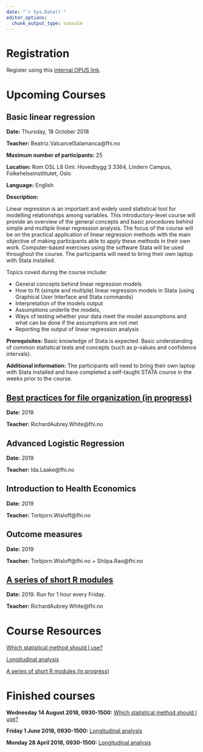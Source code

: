 ```yaml
---
date: "`r Sys.Date()`"
editor_options: 
  chunk_output_type: console
---
```


# Registration

Register using this [internal OPUS link](http://samarbeid.fhi.no/sites/1294/_layouts/15/WopiFrame.aspx?sourcedoc={91898DA5-F6FA-4578-8C57-7F516DCF032A}&file=Kurs.xlsx&action=default).

# Upcoming Courses

## Basic linear regression

**Date:** Thursday, 18 October 2018

**Teacher:** Beatriz.ValcarcelSalamanca@fhi.no

**Maximum number of participants:** 25 

**Location:** Rom OSL L8 Gml. Hovedbygg 3 3364, Lindern Campus, Folkehelseinstittutet, Oslo

**Language:** English

**Description:**

Linear regression is an important and widely used statistical tool for modelling relationships among variables. This introductory-level course will provide an overview of the general concepts and basic procedures behind simple and multiple linear regression analysis. The focus of the course will be on the practical application of linear regression methods with the main objective of making participants able to apply these methods in their own work. Computer-based exercises using the software Stata will be used throughout the course. The participants will need to bring their own laptop with Stata installed.

Topics coved during the course include: 

- General concepts behind linear regression models
- How to fit (simple and multiple) linear regression models in Stata (using Graphical User Interface and Stata commands)
- Interpretation of the models output 
- Assumptions underlie the models, 
- Ways of testing whether your data meet the model assumptions and what can be done if the assumptions are not met
- Reporting the output of linear regression analysis

**Prerequisites:**
Basic knowledge of Stata is expected. Basic understanding of common statistical tests and concepts (such as p-values and confidence intervals).

**Additional information:**
The participants will need to bring their own laptop with Stata installed and have completed a self-taught STATA course in the weeks prior to the course.

## [Best practices for file organization (in progress)](/best_practices_files/index.html)

**Date:** 2018

**Teacher:** RichardAubrey.White@fhi.no

\hline

## Advanced Logistic Regression

**Date:** 2019

**Teacher:** Ida.Laake@fhi.no

## Introduction to Health Economics

**Date:** 2019

**Teacher:** Torbjorn.Wisloff@fhi.no

## Outcome measures

**Date:** 2019

**Teacher:** Torbjorn.Wisloff@fhi.no + Shilpa.Rao@fhi.no

## [A series of short R modules](/short_r_modules/index.html)

**Date:** 2019. Run for 1 hour every Friday.

**Teacher:** RichardAubrey.White@fhi.no

# Course Resources

[Which statistical method should I use?](/which_stats_method/index.html)

[Longitudinal analysis](/longitudinal_analysis/index.html)

[A series of short R modules (in progress)](/short_r_modules/index.html)

# Finished courses

**Wednesday 14 August 2018, 0930-1500:** [Which statistical method should I use?](/which_stats_method/index.html)

**Friday 1 June 2018, 0930-1500:** [Longitudinal analysis](/longitudinal_analysis/index.html)

**Monday 28 April 2018, 0930-1500:** [Longitudinal analysis](/longitudinal_analysis/index.html)

